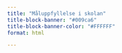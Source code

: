 ---
title: "Måluppfyllelse i skolan"
title-block-banner: "#009ca6"
title-block-banner-color: "#FFFFFF"
format: html

---
